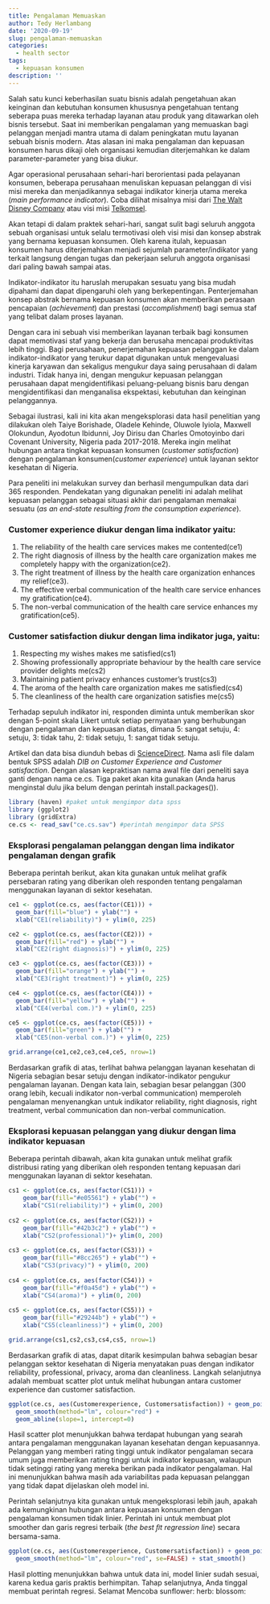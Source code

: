 ```yaml
---
title: Pengalaman Memuaskan
author: Tedy Herlambang
date: '2020-09-19'
slug: pengalaman-memuaskan
categories:
  - health sector
tags:
  - kepuasan konsumen
description: ''
---
```

Salah satu kunci keberhasilan suatu bisnis adalah pengetahuan akan keinginan dan kebutuhan konsumen khususnya pengetahuan tentang seberapa puas mereka terhadap layanan atau produk yang ditawarkan oleh bisnis tersebut. Saat ini memberikan pengalaman yang memuaskan bagi pelanggan menjadi mantra utama di dalam peningkatan mutu layanan sebuah bisnis modern. Atas alasan ini maka pengalaman dan kepuasan konsumen harus dikaji oleh organisasi kemudian diterjemahkan ke dalam parameter-parameter yang bisa diukur.

Agar operasional perusahaan sehari-hari berorientasi pada pelayanan konsumen, beberapa perusahaan menuliskan kepuasan pelanggan di visi misi mereka dan menjadikannya sebagai indikator kinerja utama mereka (*main performance indicator*). Coba dilihat misalnya misi dari [The Walt Disney Company](https://thewaltdisneycompany.com/about/) atau visi misi [Telkomsel](https://www.telkomsel.com/en/about-us/our-story). 

Akan tetapi di dalam praktek sehari-hari, sangat sulit bagi seluruh anggota sebuah organisasi untuk selalu termotivasi oleh visi misi dan konsep abstrak yang bernama kepuasan konsumen. Oleh karena itulah, kepuasan konsumen harus diterjemahkan menjadi sejumlah parameter/indikator yang terkait langsung dengan tugas dan pekerjaan seluruh anggota organisasi dari paling bawah sampai atas. 

Indikator-indikator itu haruslah merupakan sesuatu yang bisa mudah dipahami dan dapat dipengaruhi oleh yang berkepentingan. Penterjemahan konsep abstrak bernama kepuasan konsumen akan memberikan perasaan pencapaian (*achievement*) dan prestasi (*accomplishment*) bagi semua staf yang telibat dalam proses layanan.

Dengan cara ini sebuah visi memberikan layanan terbaik bagi konsumen dapat memotivasi staf yang bekerja dan berusaha mencapai produktivitas lebih tinggi. Bagi perusahaan, penerjemahan kepuasan pelanggan ke dalam indikator-indikator yang terukur dapat digunakan untuk mengevaluasi kinerja karyawan dan sekaligus mengukur daya saing perusahaan di dalam industri. Tidak hanya ini, dengan mengukur kepuasan pelanggan perusahaan dapat mengidentifikasi peluang-peluang bisnis baru dengan mengidentifikasi dan menganalisa ekspektasi, kebutuhan dan keinginan pelanggannya.

Sebagai ilustrasi, kali ini kita akan mengeksplorasi data hasil penelitian yang dilakukan oleh Taiye Borishade, Oladele Kehinde, Oluwole Iyiola, Maxwell Olokundun, Ayodotun Ibidunni, Joy Dirisu dan Charles Omotoyinbo dari Covenant University, Nigeria pada 2017-2018. Mereka ingin melihat hubungan antara tingkat kepuasan konsumen (*customer satisfaction*) dengan pengalaman konsumen(*customer experience*) untuk layanan sektor kesehatan di Nigeria. 

Para peneliti ini melakukan survey dan berhasil mengumpulkan data dari 365 responden. Pendekatan yang digunakan peneliti ini adalah melihat kepuasan pelanggan sebagai situasi akhir dari pengalaman memakai sesuatu (*as an end-state resulting from the consumption experience*).

### Customer experience diukur dengan lima indikator yaitu:

1. The reliability of the health care services makes me contented(ce1) 
2. The right diagnosis of illness by the health care organization makes me completely happy with the organization(ce2).
3. The right treatment of illness by the health care organization enhances my relief(ce3).
4. The effective verbal communication of the health care service enhances my gratification(ce4).
5. The non-verbal communication of the health care service enhances my gratification(ce5).

### Customer satisfaction diukur dengan lima indikator juga, yaitu:

1. Respecting my wishes makes me satisfied(cs1)
2. Showing professionally appropriate behaviour by the health care service provider delights me(cs2)
3. Maintaining patient privacy enhances customer’s trust(cs3)
4. The aroma of the health care organization makes me satisfied(cs4)
5. The cleanliness of the health care organization satisfies me(cs5)

Terhadap sepuluh indikator ini, responden diminta untuk memberikan skor dengan 5-point skala Likert untuk setiap pernyataan yang berhubungan dengan pengalaman dan kepuasan diatas, dimana 5: sangat setuju, 4: setuju, 3: tidak tahu, 2: tidak setuju, 1: sangat tidak setuju. 

Artikel dan data bisa diunduh bebas di [ScienceDirect](https://www.sciencedirect.com/science/article/pii/S2352340918307212). Nama asli file dalam bentuk SPSS adalah *DIB on Customer Experience and Customer satisfaction*. Dengan alasan kepraktisan nama awal file dari peneliti saya ganti dengan nama ce.cs. Tiga paket akan kita gunakan (Anda harus menginstal dulu jika belum dengan perintah install.packages()).

```r
library (haven) #paket untuk mengimpor data spss
library (ggplot2)
library (gridExtra)
ce.cs <- read_sav("ce.cs.sav") #perintah mengimpor data SPSS
```
### Eksplorasi pengalaman pelanggan dengan lima indikator pengalaman dengan grafik
Beberapa perintah berikut, akan kita gunakan untuk melihat grafik persebaran rating yang diberikan oleh responden tentang pengalaman menggunakan layanan di sektor kesehatan.

```r
ce1 <- ggplot(ce.cs, aes(factor(CE1))) +
  geom_bar(fill="blue") + ylab("") +
  xlab("CE1(reliability)") + ylim(0, 225)

ce2 <- ggplot(ce.cs, aes(factor(CE2))) +
  geom_bar(fill="red") + ylab("") +
  xlab("CE2(right diagnosis)") + ylim(0, 225)

ce3 <- ggplot(ce.cs, aes(factor(CE3))) +
  geom_bar(fill="orange") + ylab("") +
  xlab("CE3(right treatment)") + ylim(0, 225)

ce4 <- ggplot(ce.cs, aes(factor(CE4))) +
  geom_bar(fill="yellow") + ylab("") +
  xlab("CE4(verbal com.)") + ylim(0, 225)

ce5 <- ggplot(ce.cs, aes(factor(CE5))) +
  geom_bar(fill="green") + ylab("") +
  xlab("CE5(non-verbal com.)") + ylim(0, 225)

grid.arrange(ce1,ce2,ce3,ce4,ce5, nrow=1)
```

Berdasarkan grafik di atas, terlihat bahwa pelanggan layanan kesehatan di Nigeria sebagian besar setuju dengan indikator-indikator pengukur pengalaman layanan. Dengan kata lain, sebagian besar pelanggan (300 orang lebih, kecuali indikator non-verbal communication) memperoleh pengalaman menyenangkan untuk indikator reliability, right diagnosis, right treatment, verbal communication dan non-verbal communication. 

### Eksplorasi kepuasan pelanggan yang diukur dengan lima indikator kepuasan
Beberapa perintah dibawah, akan kita gunakan untuk melihat grafik distribusi rating yang diberikan oleh responden tentang kepuasan dari menggunakan layanan di sektor kesehatan.

```r
cs1 <- ggplot(ce.cs, aes(factor(CS1))) +
	geom_bar(fill="#e05561") + ylab("") +
    xlab("CS1(reliability)") + ylim(0, 200)
           
cs2 <- ggplot(ce.cs, aes(factor(CS2))) +
    geom_bar(fill="#42b3c2") + ylab("") +
    xlab("CS2(professional)")+ ylim(0, 200)
           
cs3 <- ggplot(ce.cs, aes(factor(CS3))) +
    geom_bar(fill="#8cc265") + ylab("") +
    xlab("CS3(privacy)") + ylim(0, 200)
           
cs4 <- ggplot(ce.cs, aes(factor(CS4))) +
    geom_bar(fill="#f0a45d") + ylab("") +
    xlab("CS4(aroma)") + ylim(0, 200)
           
cs5 <- ggplot(ce.cs, aes(factor(CS5))) +
    geom_bar(fill="#29244b") + ylab("") +
    xlab("CS5(cleanliness)") + ylim(0, 200)

grid.arrange(cs1,cs2,cs3,cs4,cs5, nrow=1)
```

Berdasarkan grafik di atas, dapat ditarik kesimpulan bahwa sebagian besar pelanggan sektor  kesehatan di Nigeria menyatakan puas dengan indikator reliability, professional, privacy, aroma dan cleanliness. Langkah selanjutnya adalah membuat scatter plot untuk melihat hubungan antara customer experience dan customer satisfaction.

```r
ggplot(ce.cs, aes(Customerexperience, Customersatisfaction)) + geom_point() +
  geom_smooth(method="lm", colour="red") +
  geom_abline(slope=1, intercept=0)
```

Hasil scatter plot menunjukkan bahwa terdapat hubungan yang searah antara pengalaman menggunakan layanan kesehatan dengan kepuasannya. Pelanggan yang memberi rating tinggi untuk indikator pengalaman secara umum juga memberikan rating tinggi untuk indikator kepuasan, walaupun tidak setinggi rating yang mereka berikan pada indikator pengalaman. Hal ini menunjukkan bahwa masih ada variabilitas pada kepuasan pelanggan yang tidak dapat dijelaskan oleh model ini. 

Perintah selanjutnya kita gunakan untuk mengeksplorasi lebih jauh, apakah ada kemungkinan hubungan antara kepuasan konsumen dengan pengalaman konsumen tidak linier. Perintah ini untuk membuat plot smoother dan garis regresi terbaik (*the best ﬁt regression line*) secara bersama-sama.

```r
ggplot(ce.cs, aes(Customerexperience, Customersatisfaction)) + geom_point() +
  geom_smooth(method="lm", colour="red", se=FALSE) + stat_smooth()
```

Hasil plotting menunjukkan bahwa untuk data ini, model linier sudah sesuai, karena kedua garis praktis berhimpitan. Tahap selanjutnya, Anda tinggal membuat perintah regresi. Selamat Mencoba sunflower: herb: blossom:
